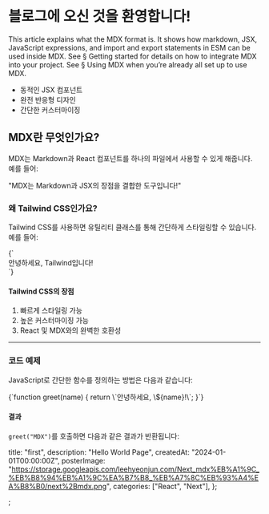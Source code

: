 
# 블로그에 오신 것을 환영합니다!

This article explains what the MDX format is. It shows how markdown, JSX, JavaScript expressions, and import and export statements in ESM can be used inside MDX. See § Getting started for details on how to integrate MDX into your project. See § Using MDX when you’re already all set up to use MDX.

- 동적인 JSX 컴포넌트
- 완전 반응형 디자인
- 간단한 커스터마이징

## MDX란 무엇인가요?

MDX는 Markdown과 React 컴포넌트를 하나의 파일에서 사용할 수 있게 해줍니다. 예를 들어:

<Highlight>"MDX는 Markdown과 JSX의 장점을 결합한 도구입니다!"</Highlight>

### 왜 Tailwind CSS인가요?

Tailwind CSS를 사용하면 유틸리티 클래스를 통해 간단하게 스타일링할 수 있습니다. 예를 들어:

<CodeBlock>
  {`<div className="bg-blue-500 text-white p-4 rounded-lg">
  안녕하세요, Tailwind입니다!
</div>`}
</CodeBlock>

#### Tailwind CSS의 장점

1. 빠르게 스타일링 가능
2. 높은 커스터마이징 가능
3. React 및 MDX와의 완벽한 호환성

---

### 코드 예제

JavaScript로 간단한 함수를 정의하는 방법은 다음과 같습니다:

<CodeBlock>
  {`function greet(name) {
  return \`안녕하세요, \${name}!\`;
}`}
</CodeBlock>

#### 결과

`greet("MDX")`를 호출하면 다음과 같은 결과가 반환됩니다:

  title: "first",
  description: "Hello World Page",
  createdAt: "2024-01-01T00:00:00Z",
  posterImage:
    "https://storage.googleapis.com/leehyeonjun.com/Next_mdx%EB%A1%9C_%EB%B8%94%EB%A1%9C%EA%B7%B8_%EB%A7%8C%EB%93%A4%EA%B8%B0/next%2Bmdx.png",
  categories: ["React", "Next"],
};

;
